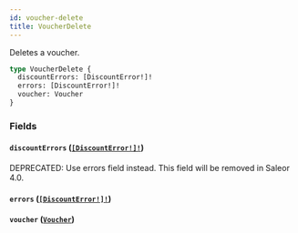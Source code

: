 ```yaml
---
id: voucher-delete
title: VoucherDelete
---
```


Deletes a voucher.

```graphql
type VoucherDelete {
  discountErrors: [DiscountError!]!
  errors: [DiscountError!]!
  voucher: Voucher
}
```

### Fields

#### `discountErrors` ([`[DiscountError!]!`](../../../developer/api-reference/objects/discount-error))

<span class="badge badge--warning">DEPRECATED: Use errors field instead. This field will be removed in Saleor 4.0.</span>

#### `errors` ([`[DiscountError!]!`](../../../developer/api-reference/objects/discount-error))

#### `voucher` ([`Voucher`](../../../developer/api-reference/objects/voucher))
